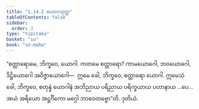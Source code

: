 ```yaml
---
title: "1.14.2 ယောဂသုတ္တ"
tableOfContents: false
sidebar:
  order: 3
type: "tipitaka"
basket: "su"
book: "sn-maha"
---
```



<DynamicBreadcrumb />

<Division number="173" book="sn-maha">

<Paragraph number="337" book="sn-maha">
“စတ္တာရောမေ, ဘိက္ခဝေ, ယောဂါ. ကတမေ စတ္တာရော? ကာမယောဂေါ, ဘဝယောဂေါ, ဒိဋ္ဌိယောဂေါ အဝိဇ္ဇာယောဂေါ—  ဣမေ ခေါ, ဘိက္ခဝေ, စတ္တာရော ယောဂါ. ဣမေသံ ခေါ, ဘိက္ခဝေ, စတုန္နံ ယောဂါနံ အဘိညာယ ပရိညာယ ပရိက္ခယာယ ပဟာနာယ …ပေ…  အယံ အရိယော အဋ္ဌင်္ဂိကော မဂ္ဂေါ ဘာဝေတဗ္ဗော”တိ.

</Paragraph>
</Division>

<Paragraph number="338" type="center" book="sn-maha">
ဒုတိယံ.
</Paragraph>